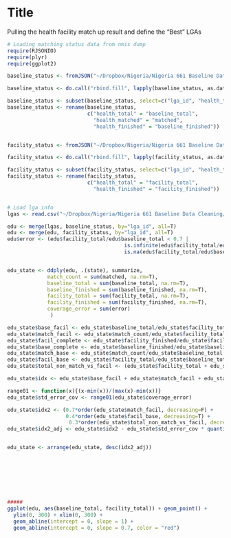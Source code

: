 Title
========================================================
Pulling the health facility match up result and define the "Best" LGAs


```r
# Loading matching status data from nmis dump
require(RJSONIO)
require(plyr)
require(ggplot2)

baseline_status <- fromJSON("~/Dropbox/Nigeria/Nigeria 661 Baseline Data Cleaning/in_process_data/mop_up_matching_result/Matching status/nmis_by_lga.json", simplifyWithNames=T)

baseline_status <- do.call("rbind.fill", lapply(baseline_status, as.data.frame, stringsAsFactors=F))

baseline_status <- subset(baseline_status, select=c("lga_id", "health_total", "health_finished", "health_matched"))
baseline_status <- rename(baseline_status, 
                          c("health_total" = "baseline_total",
                            "health_matched" = "matched",
                            "health_finished" = "baseline_finished"))


facility_status <- fromJSON("~/Dropbox/Nigeria/Nigeria 661 Baseline Data Cleaning/in_process_data/mop_up_matching_result/Matching status/lga_by_lga.json", simplifyWithNames=T)

facility_status <- do.call("rbind.fill", lapply(facility_status, as.data.frame, stringsAsFactors=F))

facility_status <- subset(facility_status, select=c("lga_id", "health_total", "health_finished"))
facility_status <- rename(facility_status, 
                          c("health_total" = "facility_total",
                            "health_finished" = "facility_finished"))


# Load lga info
lgas <- read.csv("~/Dropbox/Nigeria/Nigeria 661 Baseline Data Cleaning/lgas.csv", stringsAsFactors=F)

edu <- merge(lgas, baseline_status, by="lga_id", all=T)
edu <- merge(edu, facility_status, by="lga_id", all=T)
edu$error <- (edu$facility_total/edu$baseline_total < 0.7 | 
                                      is.infinite(edu$facility_total/edu$baseline_total) | 
                                      is.na(edu$facility_total/edu$baseline_total))


edu_state <- ddply(edu, .(state), summarize,
             match_count = sum(matched, na.rm=T),
             baseline_total = sum(baseline_total, na.rm=T),
             baseline_finished = sum(baseline_finished, na.rm=T),
             facility_total = sum(facility_total, na.rm=T),
             facility_finished = sum(facility_finished, na.rm=T),
             coverage_error = sum(error)
              )

edu_state$base_facil <- edu_state$baseline_total/edu_state$facility_total
edu_state$match_facil <- edu_state$match_count/edu_state$facility_total
edu_state$facil_complete <- edu_state$facility_finished/edu_state$facility_total
edu_state$base_complete <- edu_state$baseline_finished/edu_state$baseline_total
edu_state$match_base <- edu_state$match_count/edu_state$baseline_total
edu_state$facil_base <- edu_state$facility_total/edu_state$baseline_total
edu_state$total_non_match_vs_facil <- (edu_state$facility_total + edu_state$baseline_total - 2*edu_state$match_count)/edu_state$facility_total

edu_state$idx <- edu_state$base_facil + edu_state$match_facil + edu_state$facil_complete

range01 <- function(x){(x-min(x))/(max(x)-min(x))}
edu_state$std_error_cov <- range01(edu_state$coverage_error)

edu_state$idx2 <- (0.7*order(edu_state$match_facil, decreasing=F) + 
                   0.4*order(edu_state$facil_base, decreasing=T) +
                    0.3*order(edu_state$total_non_match_vs_facil, decreasing=T))
edu_state$idx2_adj <- edu_state$idx2 - edu_state$std_error_cov * quantile(edu_state$idx2, probs=0.5) 


edu_state <- arrange(edu_state, desc(idx2_adj))








#####
ggplot(edu, aes(baseline_total, facility_total)) + geom_point() +
  ylim(0, 300) + xlim(0, 300) +
  geom_abline(intercept = 0, slope = 1) + 
  geom_abline(intercept = 0, slope = 0.7, color = "red") 

```

